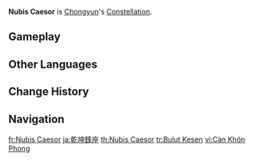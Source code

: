 {{Constellation Overview Infobox
|title     = Nubis Caesor
|character = Chongyun
|meaning   = Cloud Cutter
}}
'''Nubis Caesor''' is [[Chongyun]]'s [[Constellation]].

==Gameplay==
{{Constellation Table|Chongyun}}

==Other Languages==
{{Other Languages
|en      = Nubis Caesor
|en_lang = la
|en_tl   = Cloud Cutter
|zhs     = 乾坤锋座
|zhs_rm  = Qiánkūn Fēng Zuò
|zht     = 乾坤鋒座
|zht_rm  = Qiánkūn Fēng Zuò
|zh_tl   = Heaven and Earth Blade Constellation
|ja      = 乾坤鋒座
|ja_rm   = Kenken Hou Za{{Assumed}}
|ja_tl   = Heaven and Earth Blade Constellation{{Sino|ja|part=1}}
|ko      = {{tt|건곤봉|乾坤鋒}}자리
|ko_rm   = Geon'gonbong-jari
|ko_tl   = World-Edge Constellation{{Sino|ko|part=1}}
|es      = Nubis Caesor
|fr      = Nubis Caesor
|ru      = Тяжесть Небес
|ru_tl   = Weight of Heavens
|th      = Nubis Caesor
|vi      = {{tt|Càn Khôn Phong|乾坤鋒}}
|vi_tl   = Heaven and Earth Blade{{Sino|vi|part=1}}
|de      = Nubis Caesor
|id      = Nubis Caesor
|pt      = Nubis Caesor
|tr      = Bulut Kesen
|tr_tl   = Cloud Cutter
|it      = Nubis Caesor
}}

==Change History==
{{Change History|1.0}}

==Navigation==
{{Constellation Navbox}}

[[fr:Nubis Caesor]]
[[ja:乾坤鋒座]]
[[th:Nubis Caesor]]
[[tr:Bulut Kesen]]
[[vi:Càn Khôn Phong]]